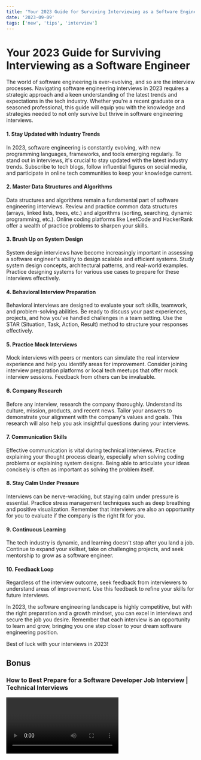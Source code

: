 ```yaml
---
title: 'Your 2023 Guide for Surviving Interviewing as a Software Engineer'
date: '2023-09-09'
tags: ['new', 'tips', 'interview']
---
```


# Your 2023 Guide for Surviving Interviewing as a Software Engineer

<CustomImage src="https://raw.githubusercontent.com/jesusmongedev/blogposts/main/images/software-dev.webp" alt="Warning: Next Level Ahead" />

The world of software engineering is ever-evolving, and so are the interview processes. Navigating software engineering interviews in 2023 requires a strategic approach and a keen understanding of the latest trends and expectations in the tech industry. Whether you're a recent graduate or a seasoned professional, this guide will equip you with the knowledge and strategies needed to not only survive but thrive in software engineering interviews.

#### **1. Stay Updated with Industry Trends**

In 2023, software engineering is constantly evolving, with new programming languages, frameworks, and tools emerging regularly. To stand out in interviews, it's crucial to stay updated with the latest industry trends. Subscribe to tech blogs, follow influential figures on social media, and participate in online tech communities to keep your knowledge current.

#### **2. Master Data Structures and Algorithms**

Data structures and algorithms remain a fundamental part of software engineering interviews. Review and practice common data structures (arrays, linked lists, trees, etc.) and algorithms (sorting, searching, dynamic programming, etc.). Online coding platforms like LeetCode and HackerRank offer a wealth of practice problems to sharpen your skills.

#### **3. Brush Up on System Design**

System design interviews have become increasingly important in assessing a software engineer's ability to design scalable and efficient systems. Study system design concepts, architectural patterns, and real-world examples. Practice designing systems for various use cases to prepare for these interviews effectively.

#### **4. Behavioral Interview Preparation**

Behavioral interviews are designed to evaluate your soft skills, teamwork, and problem-solving abilities. Be ready to discuss your past experiences, projects, and how you've handled challenges in a team setting. Use the STAR (Situation, Task, Action, Result) method to structure your responses effectively.

#### **5. Practice Mock Interviews**

Mock interviews with peers or mentors can simulate the real interview experience and help you identify areas for improvement. Consider joining interview preparation platforms or local tech meetups that offer mock interview sessions. Feedback from others can be invaluable.

#### **6. Company Research**

Before any interview, research the company thoroughly. Understand its culture, mission, products, and recent news. Tailor your answers to demonstrate your alignment with the company's values and goals. This research will also help you ask insightful questions during your interviews.

#### **7. Communication Skills**

Effective communication is vital during technical interviews. Practice explaining your thought process clearly, especially when solving coding problems or explaining system designs. Being able to articulate your ideas concisely is often as important as solving the problem itself.

#### **8. Stay Calm Under Pressure**

Interviews can be nerve-wracking, but staying calm under pressure is essential. Practice stress management techniques such as deep breathing and positive visualization. Remember that interviews are also an opportunity for you to evaluate if the company is the right fit for you.

#### **9. Continuous Learning**

The tech industry is dynamic, and learning doesn't stop after you land a job. Continue to expand your skillset, take on challenging projects, and seek mentorship to grow as a software engineer.

#### **10. Feedback Loop**

Regardless of the interview outcome, seek feedback from interviewers to understand areas of improvement. Use this feedback to refine your skills for future interviews.

In 2023, the software engineering landscape is highly competitive, but with the right preparation and a growth mindset, you can excel in interviews and secure the job you desire. Remember that each interview is an opportunity to learn and grow, bringing you one step closer to your dream software engineering position.

Best of luck with your interviews in 2023!

## Bonus
### How to Best Prepare for a Software Developer Job Interview | Technical Interviews

<Video id="tP1kMNvhumQ" />
